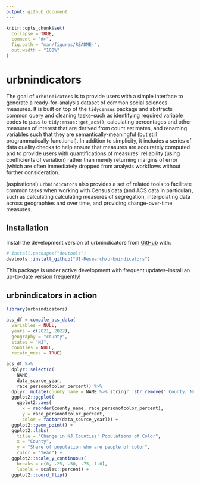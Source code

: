 ```yaml
---
output: github_document
---
```


<!-- README.md is generated from README.Rmd. Please edit that file -->

```r
knitr::opts_chunk$set(
  collapse = TRUE,
  comment = "#>",
  fig.path = "man/figures/README-",
  out.width = "100%"
)
```

# urbnindicators

<!-- badges: start -->
<!-- badges: end -->

The goal of `urbnindicators` is to provide users with a simple interface to generate a ready-for-analysis 
dataset of common social sciences measures. It is built on top of the `tidycensus` package and abstracts 
common query and cleaning tasks--such as identifying required variable codes to pass to `tidycensus::get_acs()`,
calculating percentages and other measures of interest that are derived from count estimates, and renaming variables
such that they are semantically-meaningful (but still programmatically functional). In addition to simplicity, it
includes a series of data quality checks to help ensure that measures are accurately computed and to provide users
with quantifications of measures' reliability (using coefficients of variation) rather than merely returning margins 
of error (which are often immediately dropped from analysis workflows without further consideration.

(aspirational)
`urbnindicators` also provides a set of related tools to facilitate common tasks when working with Census data 
(and ACS data in particular), such as calculating calculating measures of segregation, interpolating data across 
geographies and over time, and providing change-over-time measures. 


## Installation

Install the development version of urbnindicators from [GitHub](https://github.com/) with:

``` r
# install.packages("devtools")
devtools::install_github("UI-Research/urbnindicators")
```

This package is under active development with frequent updates--install an up-to-date version frequently!

## urbnindicators in action

```r
library(urbnindicators)

acs_df = compile_acs_data(
  variables = NULL,
  years = c(2021, 2022),
  geography = "county",
  states = "NJ",
  counties = NULL,
  retain_moes = TRUE)

acs_df %>% 
  dplyr::select(c(
    NAME,
    data_source_year, 
    race_personofcolor_percent)) %>%
  dplyr::mutate(county_name = NAME %>% stringr::str_remove(" County, New Jersey")) %>%
  ggplot2::ggplot(
    ggplot2::aes(
      x = reorder(county_name, race_personofcolor_percent), 
      y = race_personofcolor_percent, 
      color = factor(data_source_year))) +
  ggplot2::geom_point() +
  ggplot2::labs(
    title = "Change in NJ Counties' Populations of Color",
    x = "County", 
    y = "Share of population who are people of color",
    color = "Year") +
  ggplot2::scale_y_continuous(
    breaks = c(0, .25, .50, .75, 1.0),
    labels = scales::percent) +
  ggplot2::coord_flip()
```
